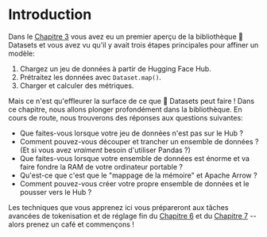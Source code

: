 # Introduction

Dans le [Chapitre 3](/course/chapter3) vous avez eu un premier aperçu de la bibliothèque 🤗 Datasets et vous avez vu qu'il y avait trois étapes principales pour affiner un modèle:

1. Chargez un jeu de données à partir de Hugging Face Hub.
2. Prétraitez les données avec `Dataset.map()`.
3. Charger et calculer des métriques.

Mais ce n'est qu'effleurer la surface de ce que 🤗 Datasets peut faire ! Dans ce chapitre, nous allons plonger profondément dans la bibliothèque. En cours de route, nous trouverons des réponses aux questions suivantes:

* Que faites-vous lorsque votre jeu de données n'est pas sur le Hub ?
* Comment pouvez-vous découper et trancher un ensemble de données ? (Et si vous avez _vraiment_ besoin d'utiliser Pandas ?)
* Que faites-vous lorsque votre ensemble de données est énorme et va faire fondre la RAM de votre ordinateur portable ?
* Qu'est-ce que c'est que le "mappage de la mémoire" et Apache Arrow ?
* Comment pouvez-vous créer votre propre ensemble de données et le pousser vers le Hub ?

Les techniques que vous apprenez ici vous prépareront aux tâches avancées de tokenisation et de réglage fin du [Chapitre 6](/course/chapter6) et du [Chapitre 7](/course/chapter7) -- alors prenez un café et commençons !